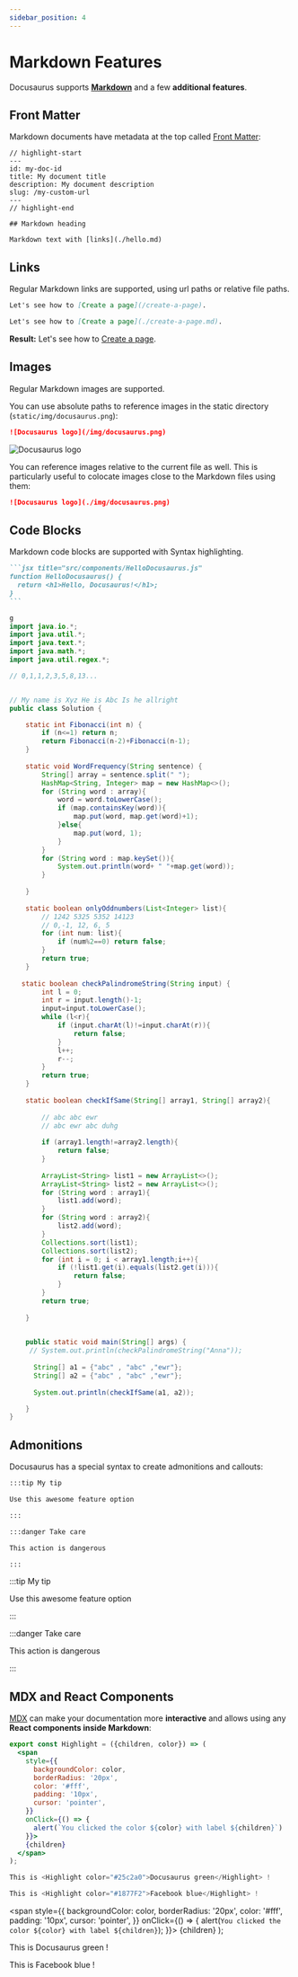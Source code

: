 ```yaml
---
sidebar_position: 4
---
```


# Markdown Features

Docusaurus supports **[Markdown](https://daringfireball.net/projects/markdown/syntax)** and a few **additional features**.

## Front Matter

Markdown documents have metadata at the top called [Front Matter](https://jekyllrb.com/docs/front-matter/):

```text title="my-doc.md"
// highlight-start
---
id: my-doc-id
title: My document title
description: My document description
slug: /my-custom-url
---
// highlight-end

## Markdown heading

Markdown text with [links](./hello.md)
```

## Links

Regular Markdown links are supported, using url paths or relative file paths.

```md
Let's see how to [Create a page](/create-a-page).
```

```md
Let's see how to [Create a page](./create-a-page.md).
```

**Result:** Let's see how to [Create a page](./create-a-page.md).

## Images

Regular Markdown images are supported.

You can use absolute paths to reference images in the static directory (`static/img/docusaurus.png`):

```md
![Docusaurus logo](/img/docusaurus.png)
```

![Docusaurus logo](/img/docusaurus.png)

You can reference images relative to the current file as well. This is particularly useful to colocate images close to the Markdown files using them:

```md
![Docusaurus logo](./img/docusaurus.png)
```

## Code Blocks

Markdown code blocks are supported with Syntax highlighting.

````md
```jsx title="src/components/HelloDocusaurus.js"
function HelloDocusaurus() {
  return <h1>Hello, Docusaurus!</h1>;
}
```
````
```java
g
import java.io.*;
import java.util.*;
import java.text.*;
import java.math.*;
import java.util.regex.*;

// 0,1,1,2,3,5,8,13...


// My name is Xyz He is Abc Is he allright
public class Solution {

    static int Fibonacci(int n) {
      	if (n<=1) return n;
        return Fibonacci(n-2)+Fibonacci(n-1);
    }
    
    static void WordFrequency(String sentence) {
        String[] array = sentence.split(" ");
        HashMap<String, Integer> map = new HashMap<>();
        for (String word : array){
            word = word.toLowerCase();
            if (map.containsKey(word)){
                map.put(word, map.get(word)+1);
            }else{
                map.put(word, 1);
            }
        }
        for (String word : map.keySet()){
            System.out.println(word+ " "+map.get(word));
        }
        
    }
    
    static boolean onlyOddnumbers(List<Integer> list){
        // 1242 5325 5352 14123
        // 0,-1, 12, 6, 5
        for (int num: list){
            if (num%2==0) return false;
        }
        return true;
    }
    
   static boolean checkPalindromeString(String input) {
        int l = 0;
        int r = input.length()-1;
        input=input.toLowerCase();
        while (l<r){
            if (input.charAt(l)!=input.charAt(r)){
                return false;
            }
            l++;
            r--;
        }
        return true;
    }
    
    static boolean checkIfSame(String[] array1, String[] array2){
        
        // abc abc ewr
        // abc ewr abc duhg
        
        if (array1.length!=array2.length){
            return false;
        }
        
        ArrayList<String> list1 = new ArrayList<>();
        ArrayList<String> list2 = new ArrayList<>();
        for (String word : array1){
            list1.add(word);
        }
        for (String word : array2){
            list2.add(word);
        }
        Collections.sort(list1);
        Collections.sort(list2);
        for (int i = 0; i < array1.length;i++){
            if (!list1.get(i).equals(list2.get(i))){
                return false;
            }
        }
        return true;
        
    }
    

    public static void main(String[] args) {
     // System.out.println(checkPalindromeString("Anna"));
      
      String[] a1 = {"abc" , "abc" ,"ewr"};
      String[] a2 = {"abc" , "abc" ,"ewr"};
      
      System.out.println(checkIfSame(a1, a2));

    }
}

```

## Admonitions

Docusaurus has a special syntax to create admonitions and callouts:

```md
:::tip My tip

Use this awesome feature option

:::

:::danger Take care

This action is dangerous

:::
```

:::tip My tip

Use this awesome feature option

:::

:::danger Take care

This action is dangerous

:::

## MDX and React Components

[MDX](https://mdxjs.com/) can make your documentation more **interactive** and allows using any **React components inside Markdown**:

```jsx
export const Highlight = ({children, color}) => (
  <span
    style={{
      backgroundColor: color,
      borderRadius: '20px',
      color: '#fff',
      padding: '10px',
      cursor: 'pointer',
    }}
    onClick={() => {
      alert(`You clicked the color ${color} with label ${children}`)
    }}>
    {children}
  </span>
);

This is <Highlight color="#25c2a0">Docusaurus green</Highlight> !

This is <Highlight color="#1877F2">Facebook blue</Highlight> !
```

  <span
    style={{
      backgroundColor: color,
      borderRadius: '20px',
      color: '#fff',
      padding: '10px',
      cursor: 'pointer',
    }}
    onClick={() => {
      alert(`You clicked the color ${color} with label ${children}`);
    }}>
    {children}
  </span>
);

This is <Highlight color="#25c2a0">Docusaurus green</Highlight> !

This is <Highlight color="#1877F2">Facebook blue</Highlight> !

